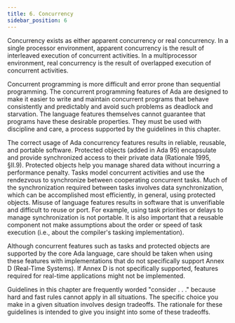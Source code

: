 ```yaml
---
title: 6. Concurrency
sidebar_position: 6
---
```


Concurrency exists as either apparent concurrency or real concurrency.
In a single processor environment, apparent concurrency is the result of
interleaved execution of concurrent activities. In a multiprocessor
environment, real concurrency is the result of overlapped execution of
concurrent activities.

Concurrent programming is more difficult and error prone than sequential
programming. The concurrent programming features of Ada are designed to
make it easier to write and maintain concurrent programs that behave
consistently and predictably and avoid such problems as deadlock and
starvation. The language features themselves cannot guarantee that
programs have these desirable properties. They must be used with
discipline and care, a process supported by the guidelines in this
chapter.

The correct usage of Ada concurrency features results in reliable,
reusable, and portable software. Protected objects (added in Ada 95)
encapsulate and provide synchronized access to their private data
(Rationale 1995, §II.9). Protected objects help you manage shared data
without incurring a performance penalty. Tasks model concurrent
activities and use the rendezvous to synchronize between cooperating
concurrent tasks. Much of the synchronization required between tasks
involves data synchronization, which can be accomplished most
efficiently, in general, using protected objects. Misuse of language
features results in software that is unverifiable and difficult to reuse
or port. For example, using task priorities or delays to manage
synchronization is not portable. It is also important that a reusable
component not make assumptions about the order or speed of task
execution (i.e., about the compiler's tasking implementation).

Although concurrent features such as tasks and protected objects are
supported by the core Ada language, care should be taken when using
these features with implementations that do not specifically support
Annex D (Real-Time Systems). If Annex D is not specifically supported,
features required for real-time applications might not be implemented.

Guidelines in this chapter are frequently worded "consider . . ."
because hard and fast rules cannot apply in all situations. The specific
choice you make in a given situation involves design tradeoffs. The
rationale for these guidelines is intended to give you insight into some
of these tradeoffs.
